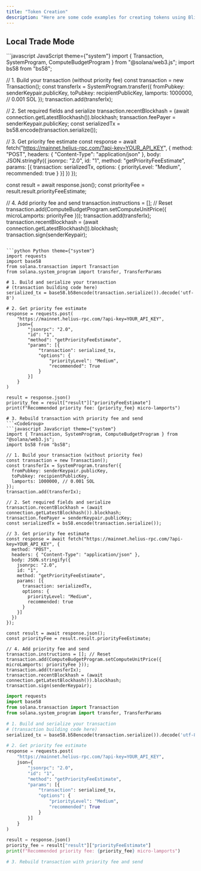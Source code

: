 ```yaml
---
title: "Token Creation"
description: "Here are some code examples for creating tokens using Blitzz API "
---
```


## Local Trade Mode


<CodeGroup>
  ```javascript JavaScript theme={"system"}
  import { Transaction, SystemProgram, ComputeBudgetProgram } from "@solana/web3.js";
  import bs58 from "bs58";

  // 1. Build your transaction (without priority fee)
  const transaction = new Transaction();
  const transferIx = SystemProgram.transfer({
    fromPubkey: senderKeypair.publicKey,
    toPubkey: recipientPublicKey,
    lamports: 1000000, // 0.001 SOL
  });
  transaction.add(transferIx);

  // 2. Set required fields and serialize
  transaction.recentBlockhash = (await connection.getLatestBlockhash()).blockhash;
  transaction.feePayer = senderKeypair.publicKey;
  const serializedTx = bs58.encode(transaction.serialize());

  // 3. Get priority fee estimate
  const response = await fetch("https://mainnet.helius-rpc.com/?api-key=YOUR_API_KEY", {
    method: "POST",
    headers: { "Content-Type": "application/json" },
    body: JSON.stringify({
      jsonrpc: "2.0",
      id: "1",
      method: "getPriorityFeeEstimate",
      params: [{
        transaction: serializedTx,
        options: { 
          priorityLevel: "Medium",
          recommended: true 
        }
      }]
    })
  });

  const result = await response.json();
  const priorityFee = result.result.priorityFeeEstimate;

  // 4. Add priority fee and send
  transaction.instructions = []; // Reset
  transaction.add(ComputeBudgetProgram.setComputeUnitPrice({ microLamports: priorityFee }));
  transaction.add(transferIx);
  transaction.recentBlockhash = (await connection.getLatestBlockhash()).blockhash;
  transaction.sign(senderKeypair);
  ```

  ```python Python theme={"system"}
  import requests
  import base58
  from solana.transaction import Transaction
  from solana.system_program import transfer, TransferParams

  # 1. Build and serialize your transaction
  # (transaction building code here)
  serialized_tx = base58.b58encode(transaction.serialize()).decode('utf-8')

  # 2. Get priority fee estimate
  response = requests.post(
      "https://mainnet.helius-rpc.com/?api-key=YOUR_API_KEY",
      json={
          "jsonrpc": "2.0",
          "id": "1",
          "method": "getPriorityFeeEstimate",
          "params": [{
              "transaction": serialized_tx,
              "options": {
                  "priorityLevel": "Medium",
                  "recommended": True
              }
          }]
      }
  )

  result = response.json()
  priority_fee = result["result"]["priorityFeeEstimate"]
  print(f"Recommended priority fee: {priority_fee} micro-lamports")

  # 3. Rebuild transaction with priority fee and send
  ```<CodeGroup>
  ```javascript JavaScript theme={"system"}
  import { Transaction, SystemProgram, ComputeBudgetProgram } from "@solana/web3.js";
  import bs58 from "bs58";

  // 1. Build your transaction (without priority fee)
  const transaction = new Transaction();
  const transferIx = SystemProgram.transfer({
    fromPubkey: senderKeypair.publicKey,
    toPubkey: recipientPublicKey,
    lamports: 1000000, // 0.001 SOL
  });
  transaction.add(transferIx);

  // 2. Set required fields and serialize
  transaction.recentBlockhash = (await connection.getLatestBlockhash()).blockhash;
  transaction.feePayer = senderKeypair.publicKey;
  const serializedTx = bs58.encode(transaction.serialize());

  // 3. Get priority fee estimate
  const response = await fetch("https://mainnet.helius-rpc.com/?api-key=YOUR_API_KEY", {
    method: "POST",
    headers: { "Content-Type": "application/json" },
    body: JSON.stringify({
      jsonrpc: "2.0",
      id: "1",
      method: "getPriorityFeeEstimate",
      params: [{
        transaction: serializedTx,
        options: { 
          priorityLevel: "Medium",
          recommended: true 
        }
      }]
    })
  });

  const result = await response.json();
  const priorityFee = result.result.priorityFeeEstimate;

  // 4. Add priority fee and send
  transaction.instructions = []; // Reset
  transaction.add(ComputeBudgetProgram.setComputeUnitPrice({ microLamports: priorityFee }));
  transaction.add(transferIx);
  transaction.recentBlockhash = (await connection.getLatestBlockhash()).blockhash;
  transaction.sign(senderKeypair);
  ```

  ```python Python theme={"system"}
  import requests
  import base58
  from solana.transaction import Transaction
  from solana.system_program import transfer, TransferParams

  # 1. Build and serialize your transaction
  # (transaction building code here)
  serialized_tx = base58.b58encode(transaction.serialize()).decode('utf-8')

  # 2. Get priority fee estimate
  response = requests.post(
      "https://mainnet.helius-rpc.com/?api-key=YOUR_API_KEY",
      json={
          "jsonrpc": "2.0",
          "id": "1",
          "method": "getPriorityFeeEstimate",
          "params": [{
              "transaction": serialized_tx,
              "options": {
                  "priorityLevel": "Medium",
                  "recommended": True
              }
          }]
      }
  )

  result = response.json()
  priority_fee = result["result"]["priorityFeeEstimate"]
  print(f"Recommended priority fee: {priority_fee} micro-lamports")

  # 3. Rebuild transaction with priority fee and send
  ```
  <CodeGroup>